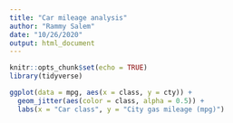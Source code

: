 ```yaml
---
title: "Car mileage analysis"
author: "Rammy Salem"
date: "10/26/2020"
output: html_document
---
```


```r
knitr::opts_chunk$set(echo = TRUE)
library(tidyverse)
```

```r
ggplot(data = mpg, aes(x = class, y = cty)) +
  geom_jitter(aes(color = class, alpha = 0.5)) +
  labs(x = "Car class", y = "City gas mileage (mpg)")
```

